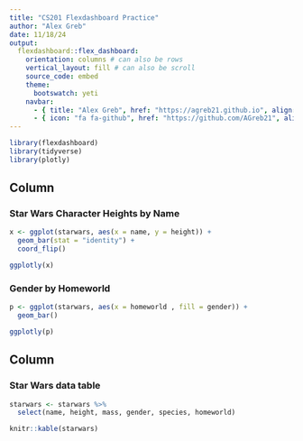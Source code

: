 ```yaml
---
title: "CS201 Flexdashboard Practice"
author: "Alex Greb"
date: 11/18/24
output: 
  flexdashboard::flex_dashboard:
    orientation: columns # can also be rows
    vertical_layout: fill # can also be scroll
    source_code: embed
    theme:
      bootswatch: yeti
    navbar: 
      - { title: "Alex Greb", href: "https://agreb21.github.io", align: right }
      - { icon: "fa fa-github", href: "https://github.com/AGreb21", align: right, target: blank }
---
```


```r
library(flexdashboard)
library(tidyverse)
library(plotly)
```

Column {data-width=350}
-----------------------------------------------------------------------

### Star Wars Character Heights by Name

```r
x <- ggplot(starwars, aes(x = name, y = height)) +
  geom_bar(stat = "identity") +
  coord_flip()

ggplotly(x)
```

### Gender by Homeworld

```r
p <- ggplot(starwars, aes(x = homeworld , fill = gender)) +
  geom_bar()

ggplotly(p)
```

Column {data-width=650}
-----------------------------------------------------------------------

### Star Wars data table

```r
starwars <- starwars %>%
  select(name, height, mass, gender, species, homeworld)

knitr::kable(starwars)
```

